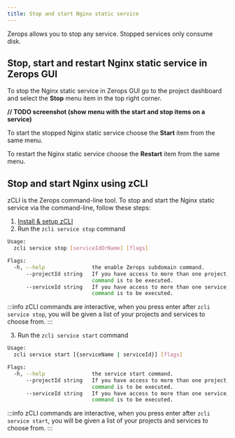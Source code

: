 ```yaml
---
title: Stop and start Nginx static service
---
```


Zerops allows you to stop any service. Stopped services only consume disk.

## Stop, start and restart Nginx static service in Zerops GUI
To stop the Nginx static service in Zerops GUI go to the project dashboard and select the **Stop** menu item in the top right corner.

**// TODO screenshot (show menu with the start and stop items on a service)**

To start the stopped Nginx static service choose the **Start** item from the same menu.

To restart the Nginx static service choose the **Restart** item from the same menu.

## Stop and start Nginx using zCLI
zCLI is the Zerops command-line tool. To stop and start the Nginx static service via the command-line, follow these steps:
1. [Install & setup zCLI](/references/cli)
2. Run the `zcli service stop` command  

```sh
Usage:
  zcli service stop [serviceIdOrName] [flags]

Flags:
  -h, --help               the enable Zerops subdomain command.
      --projectId string   If you have access to more than one project, you must specify the project ID for which the
                           command is to be executed.
      --serviceId string   If you have access to more than one service, you must specify the service ID for which the
                           command is to be executed.
```

:::info
zCLI commands are interactive, when you press enter after `zcli service stop`, you will be given a list of your projects and services to choose from.
:::

3. Run the `zcli service start` command  
```sh
Usage:
  zcli service start [{serviceName | serviceId}] [flags]

Flags:
  -h, --help               the service start command.
      --projectId string   If you have access to more than one project, you must specify the project ID for which the
                           command is to be executed.
      --serviceId string   If you have access to more than one service, you must specify the service ID for which the
                           command is to be executed.
```
:::info
zCLI commands are interactive, when you press enter after `zcli service start`, you will be given a list of your projects and services to choose from.
:::
